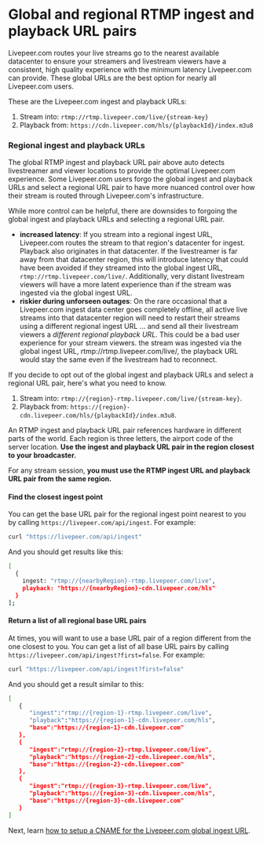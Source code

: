 
<DocsLayout title="Global and regional RTMP ingest and playback URL pairs - Livepeer.com" description="Global and regional RTMP ingest and playback URL pairs">

# Global and regional RTMP ingest and playback URL pairs

Livepeer.com routes your live streams go to the nearest available datacenter to ensure your streamers and livestream viewers have a consistent, high quality experience with the minimum latency Livepeer.com can provide. These global URLs are the best option for nearly all Livepeer.com users. 

These are the Livepeer.com ingest and playback URLs:

1. Stream into: `rtmp://rtmp.livepeer.com/live/{stream-key}`
2. Playback from: `https://cdn.livepeer.com/hls/{playbackId}/index.m3u8`

### Regional ingest and playback URLs
The global RTMP ingest and playback URL pair above auto detects livestreamer and viewer locations to provide the optimal Livepeer.com experience. Some Livepeer.com users forgo the global ingest and playback URLs and select a regional URL pair to have more nuanced control over how their stream is routed through Livepeer.com's infrastructure.

While more control can be helpful, there are downsides to forgoing the global ingest and playback URLs and selecting a regional URL pair.
- **increased latency**: If you stream into a regional ingest URL, Livepeer.com routes the stream to that region's datacenter for ingest. Playback also originates in that datacenter. If the livestreamer is far away from that datacenter region, this will introduce latency that could have been avoided if they streamed into the global ingest URL, `rtmp://rtmp.livepeer.com/live/`. Additionally, very distant livestream viewers will have a more latent experience than if the stream was ingested via the global ingest URL.
- **riskier during unforseen outages**: On the rare occasional that a Livepeer.com ingest data center goes completely offline, all active live streams into that datacenter region will need to restart their streams using a different regional ingest URL ... and send all their livestream viewers a *different regional playback URL*. This could be a bad user experience for your stream viewers. the stream was ingested via the global ingest URL, rtmp://rtmp.livepeer.com/live/, the playback URL would stay the same even if the livestream had to reconnect.

If you decide to opt out of the global ingest and playback URLs and select a regional URL pair, here's what you need to know.

1. Stream into: `rtmp://{region}-rtmp.livepeer.com/live/{stream-key}`.
1. Playback from: `https://{region}-cdn.livepeer.com/hls/{playbackId}/index.m3u8`.

An RTMP ingest and playback URL pair references hardware in different parts of
the world. Each region is three letters, the airport
code of the server location. **Use the ingest and playback URL pair in the
region closest to your broadcaster.**

For any stream session, **you must use the RTMP ingest URL and playback URL pair
from the same region.** 

#### Find the closest ingest point

You can get the base URL pair for the regional ingest point nearest to you by calling
`https://livepeer.com/api/ingest`. For example:

```bash
curl "https://livepeer.com/api/ingest"
```

And you should get results like this:

```bash
[
  {
    ingest: "rtmp://{nearbyRegion}-rtmp.livepeer.com/live",
    playback: "https://{nearbyRegion}-cdn.livepeer.com/hls"
  }
];
```

#### Return a list of all regional base URL pairs

At times, you will want to use a base URL pair of a region different from the
one closest to you. You can get a list of all base URL pairs by calling
`https://livepeer.com/api/ingest?first=false`. For example:

```bash
curl "https://livepeer.com/api/ingest?first=false"
```

And you should get a result similar to this:

```bash
[
   {
      "ingest":"rtmp://{region-1}-rtmp.livepeer.com/live",
      "playback":"https://{region-1}-cdn.livepeer.com/hls",
      "base":"https://{region-1}-cdn.livepeer.com"
   },
   {
      "ingest":"rtmp://{region-2}-rtmp.livepeer.com/live",
      "playback":"https://{region-2}-cdn.livepeer.com/hls",
      "base":"https://{region-2}-cdn.livepeer.com"
   },
   {
      "ingest":"rtmp://{region-3}-rtmp.livepeer.com/live",
      "playback":"https://{region-3}-cdn.livepeer.com/hls",
      "base":"https://{region-3}-cdn.livepeer.com"
   }
]
```

Next, learn
[how to setup a CNAME for the Livepeer.com global ingest URL](/docs/guides/api/cname).

</DocsLayout>
